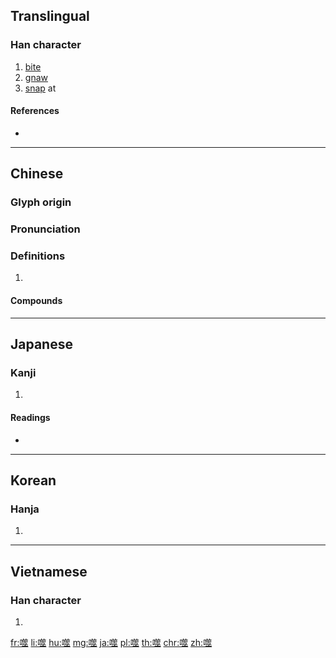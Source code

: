 {{character info/new}}
==Translingual==

===Han character===
{{Han char|rn=30|rad=口|as=13|sn=16|four=68018|canj=RHMO|ids=⿰口筮}}

# [[bite]]
# [[gnaw]]
# [[snap]] at

====References====
* {{Han ref|kx=0210.100|dkj=04382|dj=0433.010|hdz=10692.050|uh=566C|ud=22124|bh=BEBD|bd=48829}}

----

==Chinese==
{{zh-forms}}

===Glyph origin===
{{Han etym}}

===Pronunciation===
{{zh-pron
|m=shì
|c=sai6
|mn=sē
|mc=y
|oc=y
|cat=v
}}

===Definitions===
{{zh-hanzi}}

# {{rfdef|zh}}

====Compounds====
{{zh-der|侵噬|反噬|吞噬|吞噬細胞|啖噬|噬人菌|噬指棄薪|噬膚|噬臍|噬臍何及|噬臍無及|噬臍莫及|噬菌體|擇肥而噬|狼吞虎噬|貓噬鸚鵡|鯨吞虎噬}}

----

==Japanese==

===Kanji===
{{ja-kanji|grade=|rs=口13}}

# {{defn|lang=ja|sort=口13}}

====Readings====
* {{ja-readings|on=[[ぜい]] (zei)|kun=[[かむ]] (kamu)}}

----

==Korean==

===Hanja===
{{ko-hanja|hangeul=서|rv=seo|mr=sŏ}}

# {{defn|lang=ko|sort=口13}}

----

==Vietnamese==

===Han character===
{{vi-hantu|[[phè]]|rs=口13}}

# {{defn|lang=vi|sort=口13}}

[[fr:噬]]
[[li:噬]]
[[hu:噬]]
[[mg:噬]]
[[ja:噬]]
[[pl:噬]]
[[th:噬]]
[[chr:噬]]
[[zh:噬]]